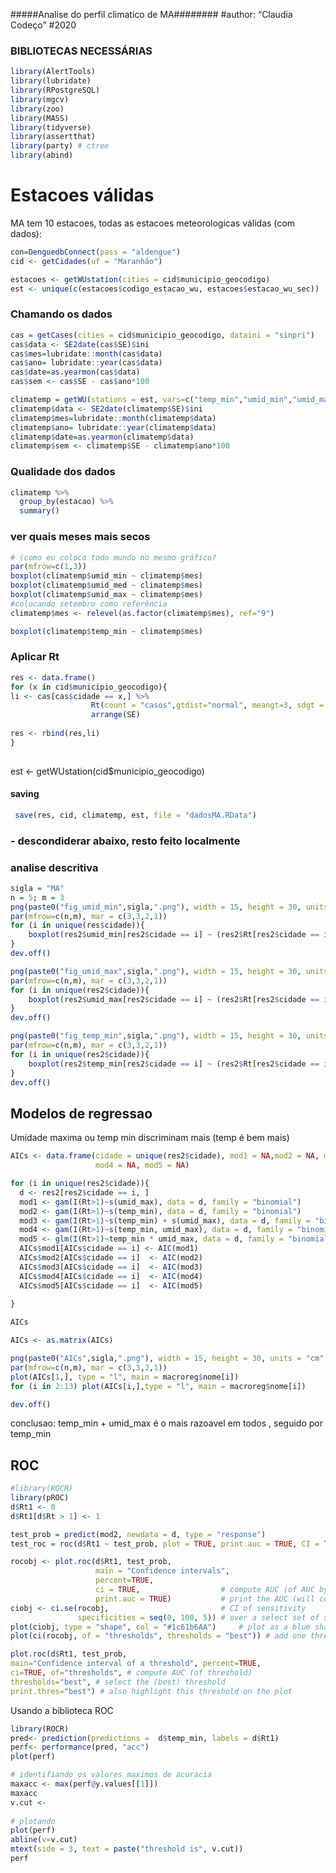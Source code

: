 #####Analise do perfil climatico de MA########
#author: "Claudia Codeço"
#2020

### BIBLIOTECAS NECESSÁRIAS
```r
library(AlertTools)
library(lubridate)
library(RPostgreSQL)
library(mgcv)
library(zoo)
library(MASS)
library(tidyverse)
library(assertthat)
library(party) # ctree
library(abind)
```

# Estacoes válidas

MA tem 10 estacoes, todas as estacoes meteorologicas válidas (com dados): 

```r
con=DenguedbConnect(pass = "aldengue")
cid <- getCidades(uf = "Maranhão")
```

```r
estacoes <- getWUstation(cities = cid$municipio_geocodigo)
est <- unique(c(estacoes$codigo_estacao_wu, estacoes$estacao_wu_sec))
```


### Chamando os dados

```r
cas = getCases(cities = cid$municipio_geocodigo, dataini = "sinpri")
cas$data <- SE2date(cas$SE)$ini
cas$mes=lubridate::month(cas$data)
cas$ano= lubridate::year(cas$data)
cas$date=as.yearmon(cas$data)
cas$sem <- cas$SE - cas$ano*100
```

```r
climatemp = getWU(stations = est, vars=c("temp_min","umid_min","umid_max"))
climatemp$data <- SE2date(climatemp$SE)$ini
climatemp$mes=lubridate::month(climatemp$data)
climatemp$ano= lubridate::year(climatemp$data)
climatemp$date=as.yearmon(climatemp$data)
climatemp$sem <- climatemp$SE - climatemp$ano*100
```

### Qualidade dos dados

```r
climatemp %>%
  group_by(estacao) %>%
  summary()
```

### ver quais meses mais secos

```r
# (como eu coloco todo mundo no mesmo gráfico?
par(mfrow=c(1,3))
boxplot(climatemp$umid_min ~ climatemp$mes)
boxplot(climatemp$umid_med ~ climatemp$mes)
boxplot(climatemp$umid_max ~ climatemp$mes)
#colocando setembro como referência
climatemp$mes <- relevel(as.factor(climatemp$mes), ref="9")
```

```r
boxplot(climatemp$temp_min ~ climatemp$mes)
```


### Aplicar Rt

```r
res <- data.frame()
for (x in cid$municipio_geocodigo){
li <- cas[cas$cidade == x,] %>%
                  Rt(count = "casos",gtdist="normal", meangt=3, sdgt = 1) %>%
                  arrange(SE)
            
res <- rbind(res,li)      
}
  
```

est <- getWUstation(cid$municipio_geocodigo)

#### saving

```r

 save(res, cid, climatemp, est, file = "dadosMA.RData")
```

### - descondiderar abaixo, resto feito localmente

### analise descritiva


```r
sigla = "MA"
n = 5; m = 3
png(paste0("fig_umid_min",sigla,".png"), width = 15, height = 30, units = "cm", res = 100)
par(mfrow=c(n,m), mar = c(3,3,2,1))
for (i in unique(res$cidade)){
    boxplot(res2$umid_min[res2$cidade == i] ~ (res2$Rt[res2$cidade == i] > 1), notch = T, main = i) 
}
dev.off()

```

```r
png(paste0("fig_umid_max",sigla,".png"), width = 15, height = 30, units = "cm", res = 100)
par(mfrow=c(n,m), mar = c(3,3,2,1))
for (i in unique(res2$cidade)){
    boxplot(res2$umid_max[res2$cidade == i] ~ (res2$Rt[res2$cidade == i] > 1), notch = T, main = i) 
}
dev.off()
```


```r
png(paste0("fig_temp_min",sigla,".png"), width = 15, height = 30, units = "cm", res = 100)
par(mfrow=c(n,m), mar = c(3,3,2,1))
for (i in unique(res2$cidade)){
    boxplot(res2$temp_min[res2$cidade == i] ~ (res2$Rt[res2$cidade == i] > 1), notch = T, main = i) 
}
dev.off()
```

## Modelos de regressao 
Umidade maxima ou temp min discriminam mais (temp é bem mais)


```r
AICs <- data.frame(cidade = unique(res2$cidade), mod1 = NA,mod2 = NA, mod3 = NA,
                   mod4 = NA, mod5 = NA)

for (i in unique(res2$cidade)){
  d <- res2[res2$cidade == i, ]
  mod1 <- gam(I(Rt>1)~s(umid_max), data = d, family = "binomial")
  mod2 <- gam(I(Rt>1)~s(temp_min), data = d, family = "binomial")
  mod3 <- gam(I(Rt>1)~s(temp_min) + s(umid_max), data = d, family = "binomial")
  mod4 <- gam(I(Rt>1)~s(temp_min, umid_max), data = d, family = "binomial")
  mod5 <- glm(I(Rt>1)~temp_min * umid_max, data = d, family = "binomial")
  AICs$mod1[AICs$cidade == i] <- AIC(mod1)
  AICs$mod2[AICs$cidade == i]  <- AIC(mod2)
  AICs$mod3[AICs$cidade == i]  <- AIC(mod3)
  AICs$mod4[AICs$cidade == i]  <- AIC(mod4)
  AICs$mod5[AICs$cidade == i]  <- AIC(mod5)
  
}

AICs

```

```r
AICs <- as.matrix(AICs)

png(paste0("AICs",sigla,".png"), width = 15, height = 30, units = "cm", res = 100)
par(mfrow=c(n,m), mar = c(3,3,2,1))
plot(AICs[1,], type = "l", main = macroreg$nome[i])
for (i in 2:13) plot(AICs[i,],type = "l", main = macroreg$nome[i])

dev.off()


```

conclusao: 
temp_min + umid_max é o mais razoavel em todos , seguido por temp_min





## ROC

```r
#library(ROCR)
library(pROC)
d$Rt1 <- 0
d$Rt1[d$Rt > 1] <- 1

test_prob = predict(mod2, newdata = d, type = "response")
test_roc = roc(d$Rt1 ~ test_prob, plot = TRUE, print.auc = TRUE, CI = TRUE)

```

```r
rocobj <- plot.roc(d$Rt1, test_prob,
                   main = "Confidence intervals", 
                   percent=TRUE,
                   ci = TRUE,                  # compute AUC (of AUC by default)
                   print.auc = TRUE)           # print the AUC (will contain the CI)
ciobj <- ci.se(rocobj,                         # CI of sensitivity
               specificities = seq(0, 100, 5)) # over a select set of specificities
plot(ciobj, type = "shape", col = "#1c61b6AA")     # plot as a blue shape
plot(ci(rocobj, of = "thresholds", thresholds = "best")) # add one threshold
```

```r
plot.roc(d$Rt1, test_prob,
main="Confidence interval of a threshold", percent=TRUE,
ci=TRUE, of="thresholds", # compute AUC (of threshold)
thresholds="best", # select the (best) threshold
print.thres="best") # also highlight this threshold on the plot
```

Usando a biblioteca ROC

```r
library(ROCR)
pred<- prediction(predictions =  d$temp_min, labels = d$Rt1)
perf<- performance(pred, "acc")
plot(perf)

# identifiando os valores maximos de acuracia
maxacc <- max(perf@y.values[[1]]) 
maxacc
v.cut <- 
  
# plotando
plot(perf)
abline(v=v.cut)
mtext(side = 3, text = paste("threshold is", v.cut))
perf
```







